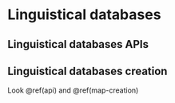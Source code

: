 # Linguistical databases {#db}
## Linguistical databases APIs {#api}
## Linguistical databases creation {#db-creation}
Look \@ref(api) and \@ref(map-creation)